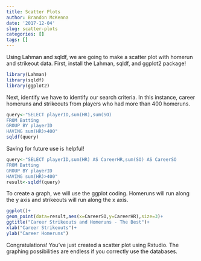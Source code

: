 ```yaml
---
title: Scatter Plots
author: Brandon McKenna
date: '2017-12-04'
slug: scatter-plots
categories: []
tags: []
---
```


Using Lahman and sqldf, we are going to make a scatter plot with homerun and strikeout data. 
First, install the Lahman, sqldf, and ggplot2 package!

```r
library(Lahman)
library(sqldf)
library(ggplot2)
```

Next, identify we have to identify our search criteria. In this instance, career homeruns and strikeouts from players who had more than 400 homeruns.

```r
query<-"SELECT playerID,sum(HR),sum(SO)
FROM Batting 
GROUP BY playerID
HAVING sum(HR)>400"
sqldf(query)
```
Saving for future use is helpful!

```r
query<-"SELECT playerID,sum(HR) AS CareerHR,sum(SO) AS CareerSO
FROM Batting
GROUP BY playerID
HAVING sum(HR)>400"
result<-sqldf(query)
```
To create a graph, we will use the ggplot coding. Homeruns will run along the y axis and strikeouts will run along the x axis. 

```r
ggplot()+
geom_point(data=result,aes(x=CareerSO,y=CareerHR),size=3)+
ggtitle("Career Strikeouts and Homeruns - The Best")+
xlab("Career Strikeouts")+
ylab("Career Homeruns")

```

Congratulations! You've just created a scatter plot using Rstudio. The graphing possibilities are endless if you correctly use the databases. 
